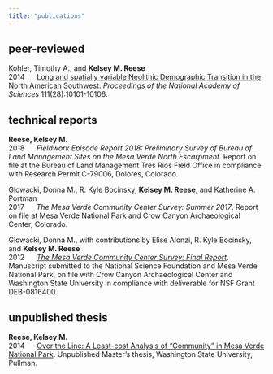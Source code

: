 ```yaml
---
title: "publications"
---
```


## peer-reviewed
Kohler, Timothy A., and **Kelsey M. Reese**   
2014&nbsp;&nbsp;&nbsp;&nbsp;&nbsp;&nbsp;[Long and spatially variable Neolithic Demographic Transition in the North American Southwest](http://www.pnas.org/content/111/28/10101.full.pdf?with-ds=yes). *Proceedings of the National Academy of Sciences* 111(28):10101-10106.

## technical reports
**Reese, Kelsey M.**  
2018&nbsp;&nbsp;&nbsp;&nbsp;&nbsp;&nbsp;*Fieldwork Episode Report 2018: Preliminary Survey of Bureau of Land Management Sites on the Mesa Verde North Escarpment*. Report on file at the Bureau of Land Management Tres Rios Field Office in compliance with Research Permit C-79006, Dolores, Colorado.

Glowacki, Donna M., R. Kyle Bocinsky, **Kelsey M. Reese**, and Katherine A. Portman  
2017&nbsp;&nbsp;&nbsp;&nbsp;&nbsp;&nbsp;*The Mesa Verde Community Center Survey: Summer 2017*. Report on file at Mesa Verde National Park and Crow Canyon Archaeological Center, Colorado.
  
Glowacki, Donna M., with contributions by Elise Alonzi, R. Kyle Bocinsky, and **Kelsey M. Reese**   
2012&nbsp;&nbsp;&nbsp;&nbsp;&nbsp;&nbsp;[*The Mesa Verde Community Center Survey: Final Report*](http://village.anth.wsu.edu/sites/village.anth.wsu.edu/files/publications/FINAL_REPORT_VEP_2012_noUTMs.pdf). Manuscript submitted to the National Science Foundation and Mesa Verde National Park, on file with Crow Canyon Archaeological Center and Washington State University in compliance with deliverable for NSF Grant DEB-0816400.

## unpublished thesis
**Reese, Kelsey M.**   
2014&nbsp;&nbsp;&nbsp;&nbsp;&nbsp;&nbsp;[Over the Line: A Least-cost Analysis of "Community" in Mesa Verde National Park](http://www.dissertations.wsu.edu/Thesis/Spring2014/k_reese_042914.pdf). Unpublished Master's thesis, Washington State University, Pullman.